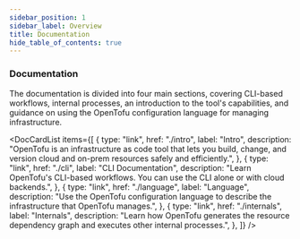 ```yaml
---
sidebar_position: 1
sidebar_label: Overview
title: Documentation
hide_table_of_contents: true
---
```



### Documentation

The documentation is divided into four main sections, covering CLI-based workflows, internal processes, an introduction to the tool's capabilities, and guidance on using the OpenTofu configuration language for managing infrastructure.

<DocCardList
  items={[
    {
      type: "link",
      href: "./intro",
      label: "Intro",
      description:
        "OpenTofu is an infrastructure as code tool that lets you build, change, and version cloud and on-prem resources safely and efficiently.",
    },
    {
      type: "link",
      href: "./cli",
      label: "CLI Documentation",
      description:
        "Learn OpenTofu's CLI-based workflows. You can use the CLI alone or with cloud backends.",
    },
    {
      type: "link",
      href: "./language",
      label: "Language",
      description:
        "Use the OpenTofu configuration language to describe the infrastructure that OpenTofu manages.",
    },
    {
      type: "link",
      href: "./internals",
      label: "Internals",
      description:
        "Learn how OpenTofu generates the resource dependency graph and executes other internal processes.",
    },
  ]}
/>
